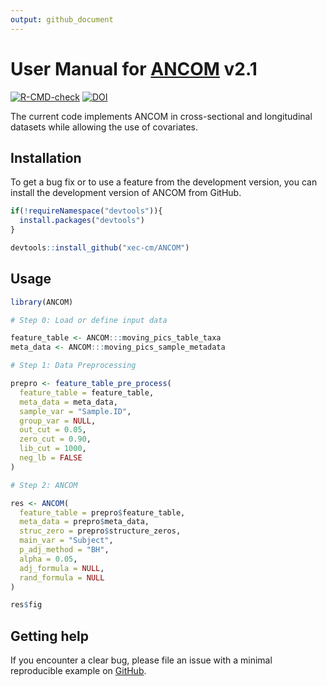 ```yaml
---
output: github_document
---
```


# User Manual for [ANCOM](https://www.tandfonline.com/doi/full/10.3402/mehd.v26.27663) v2.1

 [![R-CMD-check](https://github.com/xec-cm/ANCOM/workflows/R-CMD-check/badge.svg)](https://github.com/xec-cm/ANCOM/actions)
 [![DOI](https://zenodo.org/badge/DOI/10.5281/zenodo.3577802.svg)](https://doi.org/10.5281/zenodo.3577802)

The current code implements ANCOM in cross-sectional and longitudinal datasets while allowing the use of covariates.

## Installation

To get a bug fix or to use a feature from the development version, you can install the development version of ANCOM from GitHub. 

```r
if(!requireNamespace("devtools")){
  install.packages("devtools")
}

devtools::install_github("xec-cm/ANCOM")
```

## Usage

```r
library(ANCOM)

# Step 0: Load or define input data

feature_table <- ANCOM:::moving_pics_table_taxa
meta_data <- ANCOM:::moving_pics_sample_metadata

# Step 1: Data Preprocessing

prepro <- feature_table_pre_process(
  feature_table = feature_table,
  meta_data = meta_data,
  sample_var = "Sample.ID",
  group_var = NULL,
  out_cut = 0.05,
  zero_cut = 0.90,
  lib_cut = 1000,
  neg_lb = FALSE
)

# Step 2: ANCOM

res <- ANCOM(
  feature_table = prepro$feature_table, 
  meta_data = prepro$meta_data,
  struc_zero = prepro$structure_zeros, 
  main_var = "Subject", 
  p_adj_method = "BH", 
  alpha = 0.05, 
  adj_formula = NULL, 
  rand_formula = NULL
)

res$fig
```

## Getting help

If you encounter a clear bug, please file an issue with a minimal reproducible example on [GitHub](https://github.com/xec-cm/ANCOM/issues). 